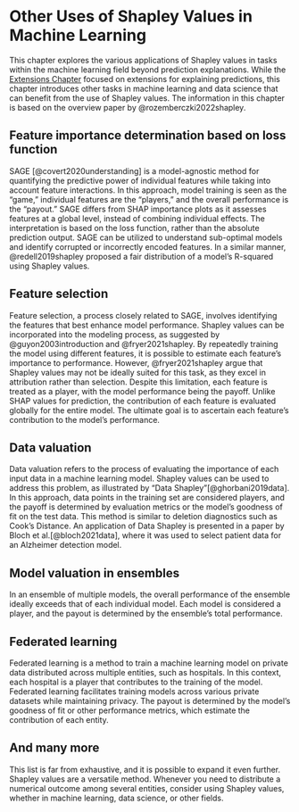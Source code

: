 # Other Uses of Shapley Values in Machine Learning

This chapter explores the various applications of Shapley values in tasks within the machine learning field beyond prediction explanations.
While the [Extensions Chapter](#extensions) focused on extensions for explaining predictions, this chapter introduces other tasks in machine learning and data science that can benefit from the use of Shapley values.
The information in this chapter is based on the overview paper by @rozemberczki2022shapley.

## Feature importance determination based on loss function

SAGE [@covert2020understanding] is a model-agnostic method for quantifying the predictive power of individual features while taking into account feature interactions.
In this approach, model training is seen as the "game," individual features are the "players," and the overall performance is the "payout."
SAGE differs from SHAP importance plots as it assesses features at a global level, instead of combining individual effects.
The interpretation is based on the loss function, rather than the absolute prediction output.
SAGE can be utilized to understand sub-optimal models and identify corrupted or incorrectly encoded features.
In a similar manner, @redell2019shapley proposed a fair distribution of a model's R-squared using Shapley values.

## Feature selection

Feature selection, a process closely related to SAGE, involves identifying the features that best enhance model performance.
Shapley values can be incorporated into the modeling process, as suggested by @guyon2003introduction and @fryer2021shapley.
By repeatedly training the model using different features, it is possible to estimate each feature's importance to performance.
However, @fryer2021shapley argue that Shapley values may not be ideally suited for this task, as they excel in attribution rather than selection.
Despite this limitation, each feature is treated as a player, with the model performance being the payoff.
Unlike SHAP values for prediction, the contribution of each feature is evaluated globally for the entire model.
The ultimate goal is to ascertain each feature's contribution to the model's performance.

## Data valuation

Data valuation refers to the process of evaluating the importance of each input data in a machine learning model.
Shapley values can be used to address this problem, as illustrated by "Data Shapley"[@ghorbani2019data].
In this approach, data points in the training set are considered players, and the payoff is determined by evaluation metrics or the model's goodness of fit on the test data.
This method is similar to deletion diagnostics such as Cook's Distance.
An application of Data Shapley is presented in a paper by Bloch et al.[@bloch2021data], where it was used to select patient data for an Alzheimer detection model.

## Model valuation in ensembles

In an ensemble of multiple models, the overall performance of the ensemble ideally exceeds that of each individual model.
Each model is considered a player, and the payout is determined by the ensemble's total performance.

## Federated learning

Federated learning is a method to train a machine learning model on private data distributed across multiple entities, such as hospitals.
In this context, each hospital is a player that contributes to the training of the model.
Federated learning facilitates training models across various private datasets while maintaining privacy.
The payout is determined by the model's goodness of fit or other performance metrics, which estimate the contribution of each entity.

## And many more

This list is far from exhaustive, and it is possible to expand it even further.
Shapley values are a versatile method.
Whenever you need to distribute a numerical outcome among several entities, consider using Shapley values, whether in machine learning, data science, or other fields.
